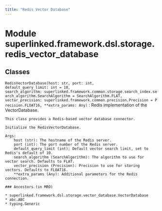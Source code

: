```yaml
---
title: "Redis Vector Database"
---
```


Module superlinked.framework.dsl.storage.redis_vector_database
==============================================================

Classes
-------

`RedisVectorDatabase(host: str, port: int, default_query_limit: int = 10, search_algorithm: superlinked.framework.common.storage.search_index.search_algorithm.SearchAlgorithm = SearchAlgorithm.FLAT, vector_precision: superlinked.framework.common.precision.Precision = Precision.FLOAT16, **extra_params: Any)`
:   Redis implementation of the VectorDatabase.
    
    This class provides a Redis-based vector database connector.
    
    Initialize the RedisVectorDatabase.
    
    Args:
        host (str): The hostname of the Redis server.
        port (int): The port number of the Redis server.
        default_query_limit (int): Default vector search limit, set to Redis's default of 10.
        search_algorithm (SearchAlgorithm): The algorithm to use for vector search. Defaults to FLAT.
        vector_precision (Precision): Precision to use for storing vectors. Defaults to FLOAT16.
        **extra_params (Any): Additional parameters for the Redis connection.

    ### Ancestors (in MRO)

    * superlinked.framework.dsl.storage.vector_database.VectorDatabase
    * abc.ABC
    * typing.Generic
